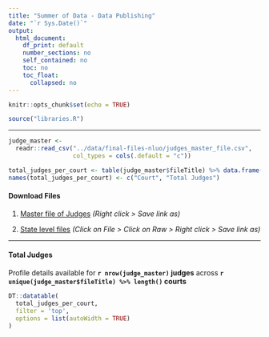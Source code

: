 ```yaml
---
title: "Summer of Data - Data Publishing"
date: "`r Sys.Date()`"
output: 
  html_document:
    df_print: default
    number_sections: no
    self_contained: no
    toc: no
    toc_float:
      collapsed: no
---
```


```r
knitr::opts_chunk$set(echo = TRUE)
```

```r
source("libraries.R")
```

<hr> 

```r
judge_master <-
  readr::read_csv("../data/final-files-nluo/judges_master_file.csv",
                  col_types = cols(.default = "c"))

total_judges_per_court <- table(judge_master$fileTitle) %>% data.frame() %>% arrange(desc(Freq))
names(total_judges_per_court) <- c("Court", "Total Judges")

```

#### Download Files

1. [Master file of Judges](https://raw.githubusercontent.com/justicehub-in/summer-of-data-chapter-1/main/data/final-files-nluo/judges_master_file.csv) _(Right click > Save link as)_

2. [State level files](https://github.com/justicehub-in/summer-of-data-chapter-1/tree/main/data/final-files-nluo/csv)
_(Click on File > Click on Raw > Right click > Save link as)_

<hr> 

#### Total Judges

Profile details available for **`r nrow(judge_master)` judges** across  **`r  unique(judge_master$fileTitle) %>% length()`  courts**

```r
DT::datatable(
  total_judges_per_court,
  filter = 'top',
  options = list(autoWidth = TRUE)
)
```
